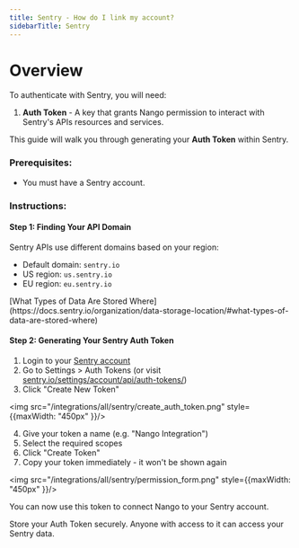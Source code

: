 ```yaml
---
title: Sentry - How do I link my account?
sidebarTitle: Sentry
---
```


# Overview

To authenticate with Sentry, you will need:
1. **Auth Token** - A key that grants Nango permission to interact with Sentry's APIs resources and services.

This guide will walk you through generating your **Auth Token** within Sentry.

### Prerequisites:

- You must have a Sentry account.

### Instructions:

#### Step 1: Finding Your API Domain
Sentry APIs use different domains based on your region:
- Default domain: `sentry.io`
- US region: `us.sentry.io`
- EU region: `eu.sentry.io`

<Note>
[What Types of Data Are Stored Where](https://docs.sentry.io/organization/data-storage-location/#what-types-of-data-are-stored-where)
</Note>

#### Step 2: Generating Your Sentry Auth Token
1. Login to your [Sentry account](https://sentry.io/auth/login/)
2. Go to Settings > Auth Tokens (or visit [sentry.io/settings/account/api/auth-tokens/](https://sentry.io/settings/account/api/auth-tokens/))
3. Click "Create New Token"

<img src="/integrations/all/sentry/create_auth_token.png" style={{maxWidth: "450px" }}/>

4. Give your token a name (e.g. "Nango Integration")
5. Select the required scopes
6. Click "Create Token"
7. Copy your token immediately - it won't be shown again

<img src="/integrations/all/sentry/permission_form.png" style={{maxWidth: "450px" }}/>

You can now use this token to connect Nango to your Sentry account.

<Note>
Store your Auth Token securely. Anyone with access to it can access your Sentry data.
</Note>
